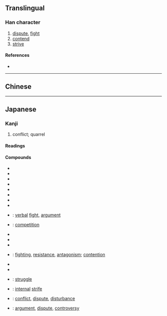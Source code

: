 {{character info/new}}
{{also|爭}}<!-- may be replaced by zh-forms -->
==Translingual==
{{stroke order}}

===Han character===
{{Han char|rn=6|rad=亅|as=05|sn=6|four=2750.7|canj=NSD|ids=⿱⺈⿻⺕亅}}

# [[dispute]], [[fight]]
# [[contend]]
# [[strive]]

====References====
* {{Han ref|kx=0137.301|dkj=00236|hdz=10324.120|uh=4E89|ud=20105}}

----

==Chinese==
{{zh-see|爭}}

----

==Japanese==

===Kanji===
{{ja-kanji|grade=4|rs=亅05|kyu=爭}}

# conflict; quarrel

====Readings====
{{ja-readings
|goon=しょう
|kanon=そう
|kun=あらそ-う, あらそい-, あらそ-い, あらが-う, あらがい-, あらが-い, いか-で, いそ-う, いそ-わく, すま-う, すまい-, すま-い
}}

====Compounds====
{{der-top|Compounds}}
* {{ja-r|争議|そうぎ}}
* {{ja-r|争訟|そうしょう}}
* {{ja-r|争奪|そうだつ}}
* {{ja-r|争端|そうたん}}
* {{ja-r|争点|そうてん}}
* {{ja-r|争闘|そうとう}}
* {{ja-r|争覇|そうは}}
* {{ja-r|争乱|そうらん}}
* {{ja-r|争論|そうろん}}: [[verbal]] [[fight]], [[argument]]
* {{ja-r|競争|きょうそう}}: [[competition]]
{{der-mid}}
* {{ja-r|係争|けいそう}}
* {{ja-r|繋争|けいそう}}
* {{ja-r|訌争|こうそう}}
* {{ja-r|抗争|こうそう}}: [[fighting]], [[resistance]], [[antagonism]]; [[contention]]
* {{ja-r|政争|せいそう}}
* {{ja-r|党争|とうそう}}
* {{ja-r|闘争|とうそう}}: [[struggle]]
* {{ja-r|内争|ないそう}}: [[internal]] [[strife]]
* {{ja-r|紛争|ふんそう}}: [[conflict]], [[dispute]], [[disturbance]]
* {{ja-r|論争|ろんそう}}: [[argument]], [[dispute]], [[controversy]]
{{der-bottom}}